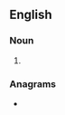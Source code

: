 ==English==

===Noun===
{{head|en|noun form|head=[[brain]]s [[trust]]s}}

# {{plural of|brains trust|lang=en}}

===Anagrams===
* {{anagrams|en|a=abinrrsssttu|strain bursts}}